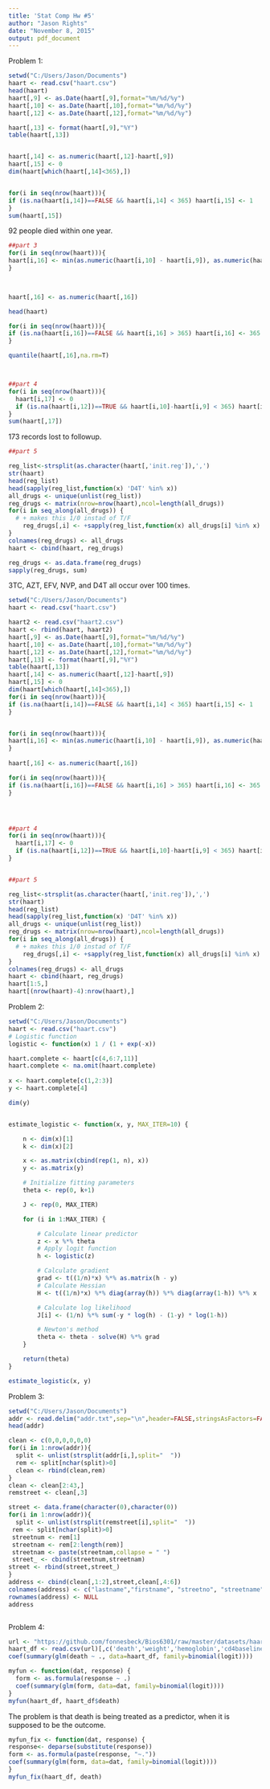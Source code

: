 ```yaml
---
title: 'Stat Comp Hw #5'
author: "Jason Rights"
date: "November 8, 2015"
output: pdf_document
---
```


Problem 1:  

```r
setwd("C:/Users/Jason/Documents")
haart <- read.csv("haart.csv")
head(haart)
haart[,9] <- as.Date(haart[,9],format="%m/%d/%y")
haart[,10] <- as.Date(haart[,10],format="%m/%d/%y")
haart[,12] <- as.Date(haart[,12],format="%m/%d/%y")

haart[,13] <- format(haart[,9],"%Y")
table(haart[,13])


haart[,14] <- as.numeric(haart[,12]-haart[,9])
haart[,15] <- 0
dim(haart[which(haart[,14]<365),])


for(i in seq(nrow(haart))){
if (is.na(haart[i,14])==FALSE && haart[i,14] < 365) haart[i,15] <- 1
}
sum(haart[,15])

```

92 people died within one year.  

```r

##part 3
for(i in seq(nrow(haart))){
haart[i,16] <- min(as.numeric(haart[i,10] - haart[i,9]), as.numeric(haart[i,12] - haart[i,9]),na.rm=T)
}
  


haart[,16] <- as.numeric(haart[,16])

head(haart)

for(i in seq(nrow(haart))){
if (is.na(haart[i,16])==FALSE && haart[i,16] > 365) haart[i,16] <- 365
}

quantile(haart[,16],na.rm=T)



##part 4
for(i in seq(nrow(haart))){
  haart[i,17] <- 0
  if (is.na(haart[i,12])==TRUE && haart[i,10]-haart[i,9] < 365) haart[i,17] <- 1 
}
sum(haart[,17])
```

173 records lost to followup.  

```r

##part 5

reg_list<-strsplit(as.character(haart[,'init.reg']),',')
str(haart)
head(reg_list)
head(sapply(reg_list,function(x) 'D4T' %in% x))
all_drugs <- unique(unlist(reg_list))
reg_drugs <- matrix(nrow=nrow(haart),ncol=length(all_drugs))
for(i in seq_along(all_drugs)) {
  # + makes this 1/0 instad of T/F
    reg_drugs[,i] <- +sapply(reg_list,function(x) all_drugs[i] %in% x)
}
colnames(reg_drugs) <- all_drugs
haart <- cbind(haart, reg_drugs)

reg_drugs <- as.data.frame(reg_drugs)
sapply(reg_drugs, sum)
```

3TC, AZT, EFV, NVP, and D4T all occur over 100 times.  

```r

setwd("C:/Users/Jason/Documents")
haart <- read.csv("haart.csv")

haart2 <- read.csv("haart2.csv")
haart <- rbind(haart, haart2)
haart[,9] <- as.Date(haart[,9],format="%m/%d/%y")
haart[,10] <- as.Date(haart[,10],format="%m/%d/%y")
haart[,12] <- as.Date(haart[,12],format="%m/%d/%y")
haart[,13] <- format(haart[,9],"%Y")
table(haart[,13])
haart[,14] <- as.numeric(haart[,12]-haart[,9])
haart[,15] <- 0
dim(haart[which(haart[,14]<365),])
for(i in seq(nrow(haart))){
if (is.na(haart[i,14])==FALSE && haart[i,14] < 365) haart[i,15] <- 1
}


for(i in seq(nrow(haart))){
haart[i,16] <- min(as.numeric(haart[i,10] - haart[i,9]), as.numeric(haart[i,12] - haart[i,9]),na.rm=T)
}
  
haart[,16] <- as.numeric(haart[,16])

for(i in seq(nrow(haart))){
if (is.na(haart[i,16])==FALSE && haart[i,16] > 365) haart[i,16] <- 365
}




##part 4
for(i in seq(nrow(haart))){
  haart[i,17] <- 0
  if (is.na(haart[i,12])==TRUE && haart[i,10]-haart[i,9] < 365) haart[i,17] <- 1 
}


##part 5

reg_list<-strsplit(as.character(haart[,'init.reg']),',')
str(haart)
head(reg_list)
head(sapply(reg_list,function(x) 'D4T' %in% x))
all_drugs <- unique(unlist(reg_list))
reg_drugs <- matrix(nrow=nrow(haart),ncol=length(all_drugs))
for(i in seq_along(all_drugs)) {
  # + makes this 1/0 instad of T/F
    reg_drugs[,i] <- +sapply(reg_list,function(x) all_drugs[i] %in% x)
}
colnames(reg_drugs) <- all_drugs
haart <- cbind(haart, reg_drugs)
haart[1:5,]
haart[(nrow(haart)-4):nrow(haart),]

```


Problem 2:  

```r
setwd("C:/Users/Jason/Documents")
haart <- read.csv("haart.csv")
# Logistic function
logistic <- function(x) 1 / (1 + exp(-x))

haart.complete <- haart[c(4,6:7,11)]
haart.complete <- na.omit(haart.complete)
  
x <- haart.complete[c(1,2:3)]
y <- haart.complete[4]

dim(y)


estimate_logistic <- function(x, y, MAX_ITER=10) {

    n <- dim(x)[1]
    k <- dim(x)[2]

    x <- as.matrix(cbind(rep(1, n), x))
    y <- as.matrix(y)

    # Initialize fitting parameters
    theta <- rep(0, k+1)

    J <- rep(0, MAX_ITER)

    for (i in 1:MAX_ITER) {

        # Calculate linear predictor
        z <- x %*% theta
        # Apply logit function
        h <- logistic(z)

        # Calculate gradient
        grad <- t((1/n)*x) %*% as.matrix(h - y)
        # Calculate Hessian
        H <- t((1/n)*x) %*% diag(array(h)) %*% diag(array(1-h)) %*% x

        # Calculate log likelihood
        J[i] <- (1/n) %*% sum(-y * log(h) - (1-y) * log(1-h))

        # Newton's method
        theta <- theta - solve(H) %*% grad
    }

    return(theta)
}

estimate_logistic(x, y)


```

Problem 3:  

```r
setwd("C:/Users/Jason/Documents")
addr <- read.delim("addr.txt",sep="\n",header=FALSE,stringsAsFactors=FALSE)
head(addr)

clean <- c(0,0,0,0,0,0)
for(i in 1:nrow(addr)){
  split <- unlist(strsplit(addr[i,],split="  "))
  rem <- split[nchar(split)>0]
  clean <- rbind(clean,rem)
}
clean <- clean[2:43,]
remstreet <- clean[,3]

street <- data.frame(character(0),character(0))
for(i in 1:nrow(addr)){
  split <- unlist(strsplit(remstreet[i],split="  "))
 rem <- split[nchar(split)>0]
 streetnum <- rem[1]
 streetnam <- rem[2:length(rem)]
 streetnam <- paste(streetnam,collapse = " ")
 street_ <- cbind(streetnum,streetnam)
street <- rbind(street,street_)
}
address <- cbind(clean[,1:2],street,clean[,4:6])
colnames(address) <- c("lastname","firstname", "streetno", "streetname", "city", "state", "zip")
rownames(address) <- NULL
address 



```


Problem 4:  

```r
url <- "https://github.com/fonnesbeck/Bios6301/raw/master/datasets/haart.csv"
haart_df <- read.csv(url)[,c('death','weight','hemoglobin','cd4baseline')]
coef(summary(glm(death ~ ., data=haart_df, family=binomial(logit))))

myfun <- function(dat, response) {
  form <- as.formula(response ~ .)
  coef(summary(glm(form, data=dat, family=binomial(logit))))
}
myfun(haart_df, haart_df$death)

```

The problem is that death is being treated as a predictor, when it is supposed to be the outcome.  

```r
myfun_fix <- function(dat, response) {
response<- deparse(substitute(response))
form <- as.formula(paste(response, "~."))
coef(summary(glm(form, data=dat, family=binomial(logit))))
}
myfun_fix(haart_df, death)

```
